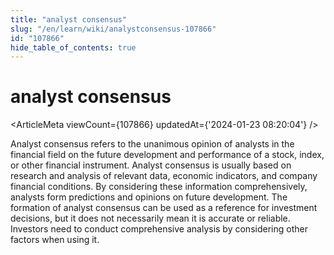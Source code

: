 ```yaml
---
title: "analyst consensus"
slug: "/en/learn/wiki/analystconsensus-107866"
id: "107866"
hide_table_of_contents: true
---
```



<Breadcrumbs current="analyst consensus" />

# analyst consensus

<ArticleMeta viewCount={107866} updatedAt={'2024-01-23 08:20:04'} />
<div className='border-solid border-b border-t-0 my-4 border-[var(--ifm-color-gray-300)]' />

Analyst consensus refers to the unanimous opinion of analysts in the financial field on the future development and performance of a stock, index, or other financial instrument. Analyst consensus is usually based on research and analysis of relevant data, economic indicators, and company financial conditions. By considering these information comprehensively, analysts form predictions and opinions on future development. The formation of analyst consensus can be used as a reference for investment decisions, but it does not necessarily mean it is accurate or reliable. Investors need to conduct comprehensive analysis by considering other factors when using it.
